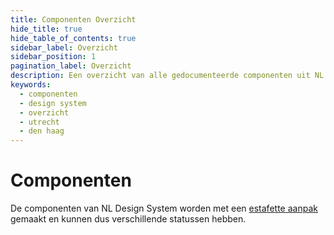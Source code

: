 ```yaml
---
title: Componenten Overzicht
hide_title: true
hide_table_of_contents: true
sidebar_label: Overzicht
sidebar_position: 1
pagination_label: Overzicht
description: Een overzicht van alle gedocumenteerde componenten uit NL Design System
keywords:
  - componenten
  - design system
  - overzicht
  - utrecht
  - den haag
---
```



# Componenten

De componenten van NL Design System worden met een [estafette aanpak](/handboek/estafettemodel) gemaakt en kunnen dus verschillende statussen hebben.

<ComponentOverview headingLevel={2} />
